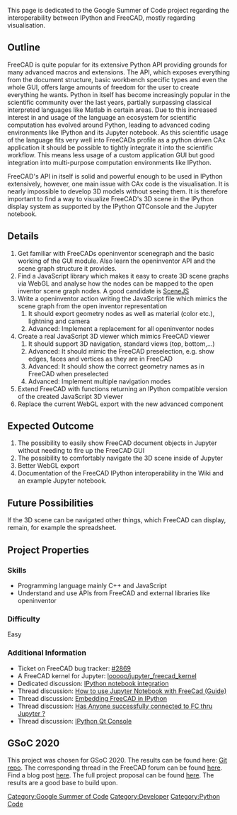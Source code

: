 This page is dedicated to the Google Summer of Code project regarding the interoperability between IPython and FreeCAD, mostly regarding visualisation.

==Outline==
FreeCAD is quite popular for its extensive Python API providing grounds for many advanced macros and extensions. The API, which exposes everything from the document structure, basic workbench specific types and even the whole GUI, offers large amounts of freedom for the user to create everything he wants. Python in itself has become increasingly popular in the scientific community over the last years, partially surpassing classical interpreted languages like Matlab in certain areas. Due to this increased interest in and usage of the language an ecosystem for scientific computation has evolved around Python, leading to advanced coding environments like IPython and its Jupyter notebook. As this scientific usage of the language fits very well into FreeCADs profile as a python driven CAx application it should be possible to tightly integrate it into the scientific workflow. This means less usage of a custom application GUI but good integration into multi-purpose computation environments like IPython. 

FreeCAD's API in itself is solid and powerful enough to be used in IPython extensively, however, one main issue with CAx code is the visualisation. It is nearly impossible to develop 3D models without seeing them. It is therefore important to find a way to visualize FreeCAD's 3D scene in the IPython display system as supported by the IPython QTConsole and the Jupyter notebook. 

==Details==
#Get familiar with FreeCADs openinventor scenegraph and the basic working of the GUI module. Also learn the openinventor API and the scene graph structure it provides.
#Find a JavaScript library which makes it easy to create 3D scene graphs via WebGL and analyse how the nodes can be mapped to the open inventor scene graph nodes. A good candidate is [http://scenejs.org/ SceneJS]
#Write a openinventor action writing the JavaScript file which mimics the scene graph from the open inventor representation
##It should export geometry nodes as well as material (color etc.), lightning and camera
##Advanced: Implement a replacement for all openinventor nodes
#Create a real JavaScript 3D viewer which mimics FreeCAD viewer
##It should support 3D navigation, standard views (top, bottom,...)
##Advanced: It should mimic the FreeCAD preselection, e.g. show edges, faces and vertices as they are in FreeCAD
##Advanced: It should show the correct geometry names as in FreeCAD when preselected
##Advanced: Implement multiple navigation modes
#Extend FreeCAD with functions returning an IPython compatible version of the created JavaScript 3D viewer
#Replace the current WebGL export with the new advanced component

==Expected Outcome==
#The possibility to easily show FreeCAD document objects in Jupyter without needing to fire up the FreeCAD GUI
#The possibility to comfortably navigate the 3D scene inside of Jupyter
#Better WebGL export
#Documentation of the FreeCAD IPython interoperability in the Wiki and an example Jupyter notebook.

==Future Possibilities==
If the 3D scene can be navigated other things, which FreeCAD can display, remain, for example the spreadsheet. 

==Project Properties==
===Skills===
*Programming language mainly C++ and JavaScript
*Understand and use APIs from FreeCAD and external libraries like openinventor

===Difficulty===
Easy

===Additional Information===
* Ticket on FreeCAD bug tracker: [https://tracker.freecad.org/view.php?id=2869 #2869]
* A FreeCAD kernel for Jupyter: [https://github.com/looooo/jupyter_freecad_kernel looooo/jupyter_freecad_kernel]
* Dedicated discussion: [https://forum.freecad.org/viewtopic.php?f=22&t=14740 IPython notebook integration]
* Thread discussion: [https://forum.freecad.org/viewtopic.php?f=22&t=38976 How to use Jupyter Notebook with FreeCad (Guide)]
* Thread discussion: [https://forum.freecad.org/viewtopic.php?t=13620 Embedding FreeCAD in IPython]
* Thread discussion: [https://forum.freecad.org/viewtopic.php?t=38217 Has Anyone successfully connected to FC thru Jupyter ?]
* Thread discussion: [https://forum.freecad.org/viewtopic.php?f=10&t=14166 IPython Qt Console]

[[Category:Google Summer of Code]]
[[Category:Developer]]
[[Category:Python Code]]

==GSoC 2020==

This project was chosen for GSoC 2020. The results can be found here: [https://github.com/kryptokommunist/Jupyter_FreeCAD Git repo]. The corresponding thread in the FreeCAD forum can be found [https://forum.freecad.org/viewtopic.php?f=8&t=46039 here]. Find a blog post [https://kryptokommun.ist/tech/2020/08/31/google-summer-of-code.html here]. The full project proposal can be found [https://docs.google.com/document/d/1VgfsD06Qvb87S-tQazfTsyYTp14Z3EjF4V9puPVNCTQ/edit here]. The results are a good base to build upon.